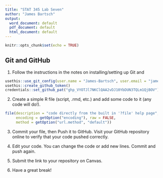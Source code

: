 ```yaml
---
title: "STAT 345 Lab Seven"
author: "James Bartsch"
output:
  word_document: default
  pdf_document: default
  html_document: default
---
```



```r
knitr::opts_chunk$set(echo = TRUE)
```

## Git and GitHub

1. Follow the instructions in the notes on installing/setting up Git and 


```r
usethis::use_git_config(user.name = "James-Bartsch", user.email = "jamesbartsch1399@uwlax.edu")
usethis::create_github_token() 
credentials::set_github_pat("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")

```



2. Create a simple R file (script, .rmd, etc.) and add some code to it (any code will do!).
```r
file(description = "code directly from the built in '?file' help page", open = "", blocking = TRUE, #code directly from the built in '?file' help page 
     encoding = getOption("encoding"), raw = FALSE,
     method = getOption("url.method", "default"))

```


3. Commit your file, then Push it to GitHub. Visit your GitHub repository online to verify that your code pushed correctly.


4. Edit your code. You can change the code or add new lines. Commit and push again.
5. Submit the link to your repository on Canvas.
6. Have a great break!


